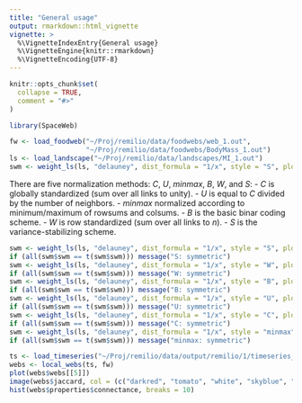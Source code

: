 ```yaml
---
title: "General usage"
output: rmarkdown::html_vignette
vignette: >
  %\VignetteIndexEntry{General usage}
  %\VignetteEngine{knitr::rmarkdown}
  %\VignetteEncoding{UTF-8}
---
```


```r
knitr::opts_chunk$set(
  collapse = TRUE,
  comment = "#>"
)
```

```r
library(SpaceWeb)
```

```r
fw <- load_foodweb("~/Proj/remilio/data/foodwebs/web_1.out",
                   "~/Proj/remilio/data/foodwebs/BodyMass_1.out")
ls <- load_landscape("~/Proj/remilio/data/landscapes/MI_1.out")
swm <- weight_ls(ls, "delauney", dist_formula = "1/x", style = "S", plot = TRUE)
```

There are five normalization methods: _C_, _U_, _minmax_, _B_, _W_, and _S_:
  - _C_ is globally standardized (sum over all links to unity).
  - _U_ is equal to _C_ divided by the number of neighbors.
  - _minmax_ normalized according to minimum/maximum of rowsums and colsums.
  - _B_ is the basic binar coding scheme.
  - _W_ is row standardized (sum over all links to _n_).
  - _S_ is the variance-stabilizing scheme.

```r
swm <- weight_ls(ls, "delauney", dist_formula = "1/x", style = "S", plot = TRUE)
if (all(swm$swm == t(swm$swm))) message("S: symmetric")
swm <- weight_ls(ls, "delauney", dist_formula = "1/x", style = "W", plot = TRUE)
if (all(swm$swm == t(swm$swm))) message("W: symmetric")
swm <- weight_ls(ls, "delauney", dist_formula = "1/x", style = "B", plot = TRUE)
if (all(swm$swm == t(swm$swm))) message("B: symmetric")
swm <- weight_ls(ls, "delauney", dist_formula = "1/x", style = "U", plot = FALSE)
if (all(swm$swm == t(swm$swm))) message("U: symmetric")
swm <- weight_ls(ls, "delauney", dist_formula = "1/x", style = "C", plot = FALSE)
if (all(swm$swm == t(swm$swm))) message("C: symmetric")
swm <- weight_ls(ls, "delauney", dist_formula = "1/x", style = "minmax", plot = FALSE)
if (all(swm$swm == t(swm$swm))) message("minmax: symmetric")
```

```r
ts <- load_timeseries("~/Proj/remilio/data/output/remilio/1/timeseries_MI_1.out")
webs <- local_webs(ts, fw)
plot(webs$webs[[5]])
image(webs$jaccard, col = (c("darkred", "tomato", "white", "skyblue", "darkblue")))
hist(webs$properties$connectance, breaks = 10)
```
